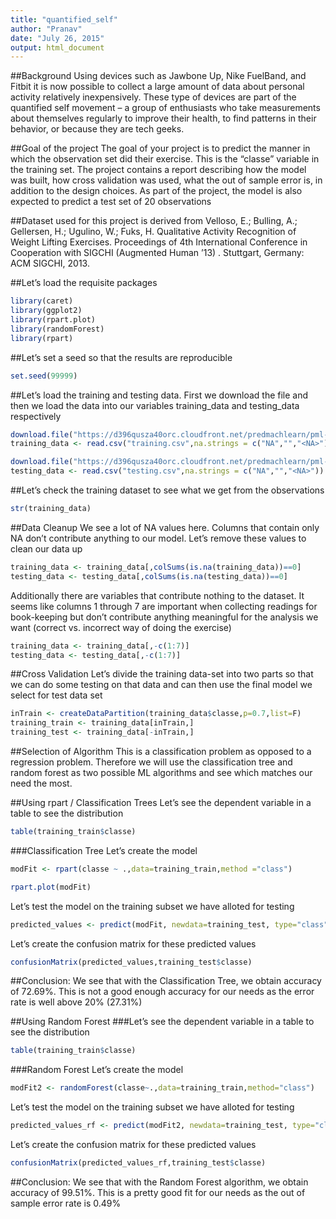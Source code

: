 ```yaml
---
title: "quantified_self"
author: "Pranav"
date: "July 26, 2015"
output: html_document
---
```


##Background
Using devices such as Jawbone Up, Nike FuelBand, and Fitbit it is now possible to collect a large amount of data about personal activity relatively inexpensively. These type of devices are part of the quantified self movement – a group of enthusiasts who take measurements about themselves regularly to improve their health, to find patterns in their behavior, or because they are tech geeks. 

##Goal of the project 
The goal of your project is to predict the manner in which the observation set did their exercise. This is the "classe" variable in the training set. The project contains a report describing how the model was built, how cross validation was used, what the out of sample error is, in addition to the design choices. As part of the project, the model is also expected to predict a test set of 20 observations

##Dataset used for this project is derived from
Velloso, E.; Bulling, A.; Gellersen, H.; Ugulino, W.; Fuks, H. Qualitative Activity Recognition of Weight Lifting Exercises. Proceedings of 4th International Conference in Cooperation with SIGCHI (Augmented Human '13) . Stuttgart, Germany: ACM SIGCHI, 2013.

##Let's load the requisite packages
```r
library(caret)
library(ggplot2)
library(rpart.plot)
library(randomForest)
library(rpart)
```

##Let's set a seed so that the results are reproducible
```r
set.seed(99999)
```

##Let's load the training and testing data. First we download the file and then we load the data into our variables training_data and testing_data respectively 
```r
download.file("https://d396qusza40orc.cloudfront.net/predmachlearn/pml-training.csv", method="curl",destfile = "training.csv")
training_data <- read.csv("training.csv",na.strings = c("NA","","<NA>"))

download.file("https://d396qusza40orc.cloudfront.net/predmachlearn/pml-testing.csv", method="curl",destfile = "testing.csv")
testing_data <- read.csv("testing.csv",na.strings = c("NA","","<NA>"))
```

##Let's check the training dataset to see what we get from the observations
```r
str(training_data)
```

##Data Cleanup
We see a lot of NA values here. Columns that contain only NA don't contribute anything to our model. Let's remove these values to clean our data up

```r
training_data <- training_data[,colSums(is.na(training_data))==0]
testing_data <- testing_data[,colSums(is.na(testing_data))==0]
```

Additionally there are variables that contribute nothing to the dataset. It seems like columns 1 through 7 are important when collecting readings for book-keeping but don't contribute anything meaningful for the analysis we want (correct vs. incorrect way of doing the exercise)
```r
training_data <- training_data[,-c(1:7)]
testing_data <- testing_data[,-c(1:7)]
```


##Cross Validation 
Let's divide the training data-set into two parts so that we can do some testing on that data and can then use the final model we select for test data set

```r
inTrain <- createDataPartition(training_data$classe,p=0.7,list=F)
training_train <- training_data[inTrain,]
training_test <- training_data[-inTrain,]
```

##Selection of Algorithm
This is a classification problem as opposed to a regression problem. Therefore we will use the classification tree and random forest as two possible ML algorithms and see which matches our need the most. 

##Using rpart / Classification Trees
Let's see the dependent variable in a table to see the distribution
```r
table(training_train$classe)
```

###Classification Tree 
Let's create the model
```r
modFit <- rpart(classe ~ .,data=training_train,method ="class")

```

```r
rpart.plot(modFit)
```

Let's test the model on the training subset we have alloted for testing
```r
predicted_values <- predict(modFit, newdata=training_test, type="class")
```

Let's create the confusion matrix for these predicted values
```r
confusionMatrix(predicted_values,training_test$classe)
```

##Conclusion:
We see that with the Classification Tree, we obtain accuracy of 72.69%. This is not a good enough accuracy for our needs as the error rate is well above 20% (27.31%)

##Using Random Forest
###Let's see the dependent variable in a table to see the distribution
```r
table(training_train$classe)
```

###Random Forest 
Let's create the model
```r
modFit2 <- randomForest(classe~.,data=training_train,method="class")
```

Let's test the model on the training subset we have alloted for testing
```r
predicted_values_rf <- predict(modFit2, newdata=training_test, type="class")
```

Let's create the confusion matrix for these predicted values
```r
confusionMatrix(predicted_values_rf,training_test$classe)
```
##Conclusion:
We see that with the Random Forest algorithm, we obtain accuracy of 99.51%. This is a pretty good fit for our needs as the out of sample error rate is 0.49%
